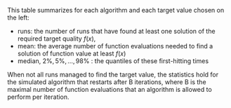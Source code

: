This table summarizes for each algorithm and each target value chosen on the left:

  * runs: the number of runs that have found at least one solution of the required target quality $f(x)$, 
  * mean: the average number of function evaluations needed to find a solution of function value at least $f(x)$
  * median, $2\%, 5\%,\ldots,98\%$ : the quantiles of these first-hitting times

When not all runs managed to find the target value, the statistics hold for the simulated algorithm that restarts after B iterations, where B is the maximal number of function evaluations that an algorithm is allowed to perform per iteration.

